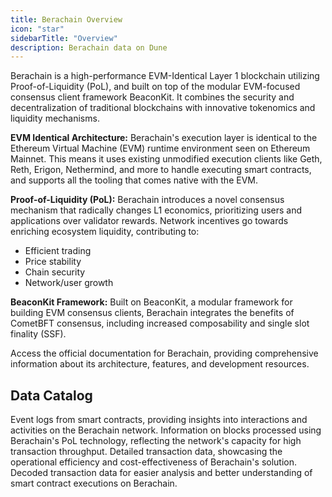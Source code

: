 ```yaml
---
title: Berachain Overview
icon: "star"
sidebarTitle: "Overview"
description: Berachain data on Dune
---
```


Berachain is a high-performance EVM-Identical Layer 1 blockchain utilizing Proof-of-Liquidity (PoL), and built on top of the modular EVM-focused consensus client framework BeaconKit. It combines the security and decentralization of traditional blockchains with innovative tokenomics and liquidity mechanisms.

**EVM Identical Architecture:**
Berachain's execution layer is identical to the Ethereum Virtual Machine (EVM) runtime environment seen on Ethereum Mainnet. This means it uses existing unmodified execution clients like Geth, Reth, Erigon, Nethermind, and more to handle executing smart contracts, and supports all the tooling that comes native with the EVM.

**Proof-of-Liquidity (PoL):**
Berachain introduces a novel consensus mechanism that radically changes L1 economics, prioritizing users and applications over validator rewards. Network incentives go towards enriching ecosystem liquidity, contributing to:
- Efficient trading
- Price stability
- Chain security
- Network/user growth

**BeaconKit Framework:**
Built on BeaconKit, a modular framework for building EVM consensus clients, Berachain integrates the benefits of CometBFT consensus, including increased composability and single slot finality (SSF).

<CardGroup cols={1}>
  <Card title="Berachain documentation" icon="link" href="https://docs.berachain.com/learn/">
    Access the official documentation for Berachain, providing comprehensive information about its architecture, features, and development resources.
  </Card>
</CardGroup>

## Data Catalog

<CardGroup cols={2}>
  <Card title="Logs" icon="bolt" href="./raw/logs">
    Event logs from smart contracts, providing insights into interactions and activities on the Berachain network.
  </Card>
  <Card title="Blocks" icon="cubes" href="./raw/blocks">
    Information on blocks processed using Berachain's PoL technology, reflecting the network's capacity for high transaction throughput.
  </Card>
  <Card title="Transactions" icon="message-arrow-up" href="./raw/transactions">
    Detailed transaction data, showcasing the operational efficiency and cost-effectiveness of Berachain's solution.
  </Card>
  <Card title="decoded" icon="file" href="./decoded/overview">
    Decoded transaction data for easier analysis and better understanding of smart contract executions on Berachain.
  </Card>
</CardGroup> 